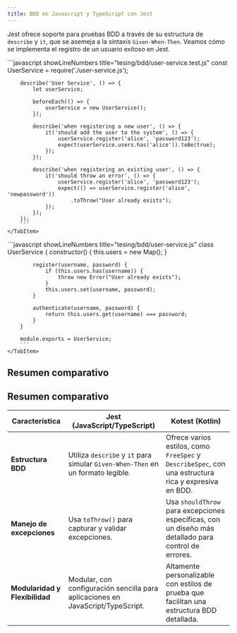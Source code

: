 ```yaml
---
title: BDD en Javascript y TypeScript con Jest
---
```


<ReadingTime />
<GitHubRepoLink user="r8vnhill" repo="javascript-dibs" addLineBreak={false}/>
<GitHubRepoLink user="r8vnhill" repo="typescript-dibs"/>

Jest ofrece soporte para pruebas BDD a través de su estructura de `describe` y `it`, que se asemeja a la sintaxis `Given-When-Then`. Veamos cómo se implementa el registro de un usuario exitoso en Jest.

<BoxedTabs groupId='js'>
    <TabItem value="TypeScript" label="TypeScript">
    </TabItem>
    <TabItem value="JavaScript" label="JavaScript">
        ```javascript showLineNumbers title="tesing/bdd/user-service.test.js"
        const UserService = require('./user-service.js');

        describe('User Service', () => {
            let userService;

            beforeEach(() => {
                userService = new UserService();
            });

            describe('when registering a new user', () => {
                it('should add the user to the system', () => {
                    userService.register('alice', 'password123');
                    expect(userService.users.has('alice')).toBe(true);
                });
            });

            describe('when registering an existing user', () => {
                it('should throw an error', () => {
                    userService.register('alice', 'password123');
                    expect(() => userService.register('alice', 'newpassword'))
                        .toThrow("User already exists");
                });
            });
        });
        ```
    </TabItem>
</BoxedTabs>

<BoxedTabs groupId='js'>
    <TabItem value="TypeScript" label="TypeScript">
    </TabItem>
    <TabItem value="JavaScript" label="JavaScript">
        ```javascript showLineNumbers title="tesing/bdd/user-service.js"
        class UserService {
            constructor() {
                this.users = new Map();
            }

            register(username, password) {
                if (this.users.has(username)) {
                    throw new Error("User already exists");
                }
                this.users.set(username, password);
            }

            authenticate(username, password) {
                return this.users.get(username) === password;
            }
        }

        module.exports = UserService;
        ```
    </TabItem>
</BoxedTabs>

## Resumen comparativo

## Resumen comparativo

| **Característica**               | **Jest** (JavaScript/TypeScript)                                         | **Kotest** (Kotlin)                                               |
|----------------------------------|---------------------------------------------------------------------------|--------------------------------------------------------------------|
| **Estructura BDD**               | Utiliza `describe` y `it` para simular `Given-When-Then` en un formato legible. | Ofrece varios estilos, como `FreeSpec` y `DescribeSpec`, con una estructura rica y expresiva en BDD. |
| **Manejo de excepciones**        | Usa `toThrow()` para capturar y validar excepciones.                      | Usa `shouldThrow` para excepciones específicas, con un diseño más detallado para control de errores. |
| **Modularidad y Flexibilidad**   | Modular, con configuración sencilla para aplicaciones en JavaScript/TypeScript. | Altamente personalizable con estilos de prueba que facilitan una estructura BDD detallada. |
